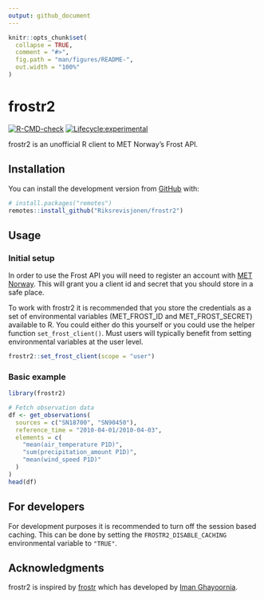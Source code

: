 ```yaml
---
output: github_document
---
```


<!-- README.md is generated from README.Rmd. Please edit that file -->

```r
knitr::opts_chunk$set(
  collapse = TRUE,
  comment = "#>",
  fig.path = "man/figures/README-",
  out.width = "100%"
)
```

# frostr2

<!-- badges: start -->
[![R-CMD-check](https://github.com/Riksrevisjonen/frostr2/workflows/R-CMD-check/badge.svg)](https://github.com/Riksrevisjonen/frostr2/actions)
[![Lifecycle:experimental](https://img.shields.io/badge/lifecycle-experimental-orange.svg)](https://lifecycle.r-lib.org/articles/stages.html#experimental)
<!-- badges: end -->

frostr2 is an unofficial R client to MET Norway's Frost API. 

## Installation

You can install the development version from [GitHub](https://github.com/) with:

``` r
# install.packages("remotes")
remotes::install_github("Riksrevisjonen/frostr2")
```

## Usage

### Initial setup 

In order to use the Frost API you will need to register an account with [MET Norway](https://frost.met.no/index.html). This will grant you a client id and secret that you should store in a safe place. 

To work with frostr2 it is recommended that you store the credentials as a set of environmental variables (MET_FROST_ID and MET_FROST_SECRET) available to R. You could either do this yourself or you could use the helper function `set_frost_client()`. Must users will typically benefit from setting environmental variables
at the user level.

```r
frostr2::set_frost_client(scope = "user") 
```

### Basic example 

```r
library(frostr2)

# Fetch observation data
df <- get_observations(
  sources = c("SN18700", "SN90450"),
  reference_time = "2010-04-01/2010-04-03",
  elements = c(
    "mean(air_temperature P1D)",
    "sum(precipitation_amount P1D)",
    "mean(wind_speed P1D)"
  )
)
head(df)
```

## For developers 

For development purposes it is recommended to turn off the session based caching. This can be done by setting the `FROSTR2_DISABLE_CACHING` environmental variable to `"TRUE"`. 

## Acknowledgments 

frostr2 is inspired by [frostr](https://github.com/imangR/frostr) which has developed by [Iman Ghayoornia](https://github.com/imangR). 

